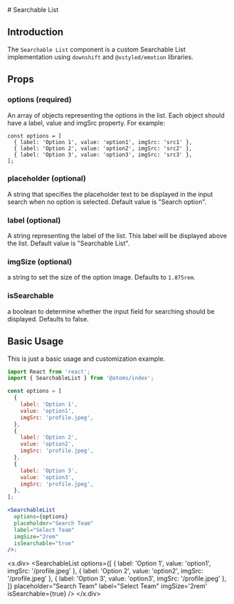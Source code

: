
<MDXWrapper>
<Head>
	<title>Searchable List Doc | OORSIG</title>
</Head>
# Searchable List

## Introduction

The `Searchable List` component is a custom Searchable List implementation using `downshift` and `@xstyled/emotion` libraries.

## Props

### options (required)

An array of objects representing the options in the list.
Each object should have a label, value and imgSrc property. For example:

```
const options = [
  { label: 'Option 1', value: 'option1', imgSrc: 'src1' },
  { label: 'Option 2', value: 'option2', imgSrc: 'src2' },
  { label: 'Option 3', value: 'option3', imgSrc: 'src3' },
];
```

### placeholder (optional)

A string that specifies the placeholder text to be displayed in the input search when no option is selected. Default value is "Search option".

### label (optional)

A string representing the label of the list. This label will be displayed above the list. Default value is "Searchable List".

### imgSize (optional)

a string to set the size of the option image. Defaults to `1.875rem`.

### isSearchable

a boolean to determine whether the input field for searching should be displayed. Defaults to false.

## Basic Usage

This is just a basic usage and customization example.

```jsx
import React from 'react';
import { SearchableList } from '@atoms/index';

const options = [
  {
    label: 'Option 1',
    value: 'option1',
    imgSrc: 'profile.jpeg',
  },
  {
    label: 'Option 2',
    value: 'option2',
    imgSrc: 'profile.jpeg',
  },
  {
    label: 'Option 3',
    value: 'option3',
    imgSrc: 'profile.jpeg',
  },
];

<SearchableList
  options={options}
  placeholder="Search Team"
  label="Select Team"
  imgSize="2rem"
  isSearchable="true"
/>;
```

<x.div>
  <SearchableList
    options={[
      { label: 'Option 1', value: 'option1', imgSrc: '/profile.jpeg' },
      { label: 'Option 2', value: 'option2', imgSrc: '/profile.jpeg' },
      { label: 'Option 3', value: 'option3', imgSrc: '/profile.jpeg'  },
    ]}
    placeholder="Search Team"
    label="Select Team"
    imgSize='2rem'
    isSearchable={true}
  />
</x.div>
</MDXWrapper>
